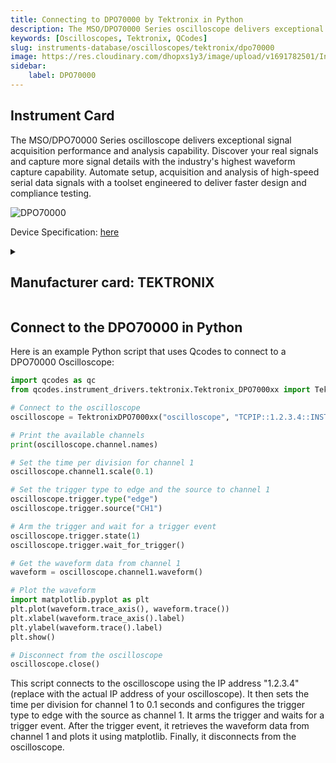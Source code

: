 ```yaml
---
title: Connecting to DPO70000 by Tektronix in Python
description: The MSO/DPO70000 Series oscilloscope delivers exceptional signal acquisition performance and analysis capability. Discover your real signals and capture more signal details with the industry's highest waveform capture capability. Automate setup, acquisition and analysis of high-speed serial data signals with a toolset engineered to deliver faster design and compliance testing.
keywords: [Oscilloscopes, Tektronix, QCodes] 
slug: instruments-database/oscilloscopes/tektronix/dpo70000 
image: https://res.cloudinary.com/dhopxs1y3/image/upload/v1691782501/Instruments/Oscilloscopes/DPO70000/DPO70000.webp
sidebar:
    label: DPO70000 
---
```



## Instrument Card

The MSO/DPO70000 Series oscilloscope delivers exceptional signal acquisition performance and analysis capability. Discover your real signals and capture more signal details with the industry's highest waveform capture capability. Automate setup, acquisition and analysis of high-speed serial data signals with a toolset engineered to deliver faster design and compliance testing.

![DPO70000](https://res.cloudinary.com/dhopxs1y3/image/upload/v1691782501/Instruments/Oscilloscopes/DPO70000/DPO70000.webp)

Device Specification: [here](https://download.tek.com/document/55W-22447-9.pdf)

<details style={{ marginTop: "15px"}}>
<summary><h2 style={{display:'inline'}}>Manufacturer card: TEKTRONIX</h2></summary>

![TEKTRONIX](https://res.cloudinary.com/dhopxs1y3/image/upload/v1692806108/Instruments/Vendor%20Logos/Tektronix.png)

Tektronix, Inc., historically widely known as Tek, is an American company best known for manufacturing test and measurement devices such as [oscilloscopes](https://en.wikipedia.org/wiki/Oscilloscope), [logic analyzers](https://en.wikipedia.org/wiki/Logic_analyzer), and video and mobile test protocol equipment.

- Headquarters: USA
- Yearly Revenue (millions, USD): 5800
- Vendor Website: [here](https://www.tek.com/en)

</details>


<FeaturedInstrumentVideo category="OSCILLOSCOPES" />

## Connect to the DPO70000 in Python





<Tabs>

<SectionsCard category="OSCILLOSCOPES" manufacturer="Tektronix"></SectionsCard>

<TabItem value="QCodes" label="QCodes">

Here is an example Python script that uses Qcodes to connect to a DPO70000 Oscilloscope:

```python
import qcodes as qc
from qcodes.instrument_drivers.tektronix.Tektronix_DPO7000xx import TektronixDPO7000xx

# Connect to the oscilloscope
oscilloscope = TektronixDPO7000xx("oscilloscope", "TCPIP::1.2.3.4::INSTR")

# Print the available channels
print(oscilloscope.channel.names)

# Set the time per division for channel 1
oscilloscope.channel1.scale(0.1)

# Set the trigger type to edge and the source to channel 1
oscilloscope.trigger.type("edge")
oscilloscope.trigger.source("CH1")

# Arm the trigger and wait for a trigger event
oscilloscope.trigger.state(1)
oscilloscope.trigger.wait_for_trigger()

# Get the waveform data from channel 1
waveform = oscilloscope.channel1.waveform()

# Plot the waveform
import matplotlib.pyplot as plt
plt.plot(waveform.trace_axis(), waveform.trace())
plt.xlabel(waveform.trace_axis().label)
plt.ylabel(waveform.trace().label)
plt.show()

# Disconnect from the oscilloscope
oscilloscope.close()
```

This script connects to the oscilloscope using the IP address "1.2.3.4" (replace with the actual IP address of your oscilloscope). It then sets the time per division for channel 1 to 0.1 seconds and configures the trigger type to edge with the source as channel 1. It arms the trigger and waits for a trigger event. After the trigger event, it retrieves the waveform data from channel 1 and plots it using matplotlib. Finally, it disconnects from the oscilloscope.

</TabItem>
</Tabs>